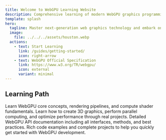 ```yaml
---
title: Welcome to WebGPU Learning Website
description: Comprehensive learning of modern WebGPU graphics programming technology
template: splash
hero:
  tagline: Master next-generation web graphics technology and embark on your high-performance GPU programming journey!
  image:
    file: ../../../assets/houston.webp
  actions:
    - text: Start Learning
      link: /guides/getting-started/
      icon: right-arrow
    - text: WebGPU Official Specification
      link: https://www.w3.org/TR/webgpu/
      icon: external
      variant: minimal
---
```



## Learning Path

<CardGrid stagger>
	<Card title="Fundamental Concepts" icon="rocket">
		Learn WebGPU core concepts, rendering pipelines, and compute shader fundamentals.
	</Card>
	<Card title="Practical Tutorials" icon="laptop">
		Learn how to create 3D graphics, perform parallel computing, and optimize performance through real projects.
	</Card>
	<Card title="API Reference" icon="setting">
		Detailed WebGPU API documentation including all interfaces, methods, and best practices.
	</Card>
	<Card title="Code Examples" icon="open-book">
		Rich code examples and complete projects to help you quickly get started with WebGPU development.
	</Card>
</CardGrid>
